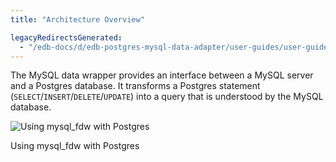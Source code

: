```yaml
---
title: "Architecture Overview"

legacyRedirectsGenerated:
  - "/edb-docs/d/edb-postgres-mysql-data-adapter/user-guides/user-guide/2.5.5/architecture_overview.html"
---
```


<div id="architecture_overview" class="registered_link"></div>

The MySQL data wrapper provides an interface between a MySQL server and a Postgres database. It transforms a Postgres statement (`SELECT`/`INSERT`/`DELETE`/`UPDATE`) into a query that is understood by the MySQL database.

![Using mysql_fdw with Postgres](images/mysql_server_with_postgres.png)

Using mysql_fdw with Postgres
